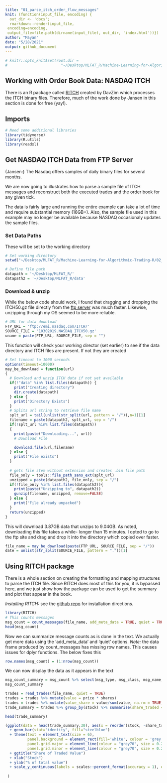```yaml
---
title: "01_parse_itch_order_flow_messages"
knit: (function(input_file, encoding) {
  out_dir <- 'docs';
  rmarkdown::render(input_file,
 encoding=encoding,
 output_file=file.path(dirname(input_file), out_dir, 'index.html'))})
author: "Mayan"
date: "5/28/2021"
output: github_document
---
```


```r
# knitr::opts_knit$set(root.dir =
#                        "~/Desktop/MLFAT_R/Machine-Learning-for-Algorithmic-Trading-R/02_market_and_fundamental_data")

```


## Working with Order Book Data: NASDAQ ITCH
There is an R package called [RITCH](https://github.com/DavZim/RITCH) created by DavZim which processes the ITCH binary files. Therefore, much of the work done by Jansen in this section is done for free (yay!).

## Imports
```r
# Need some additional libraries
library(tidyverse)
library(R.utils)
library(readxl)
```

## Get NASDAQ ITCH Data from FTP Server

(Jansen:) The Nasdaq offers samples of daily binary files for several months.

We are now going to illustrates how to parse a sample file of ITCH messages and reconstruct both the executed trades and the order book for any given tick.

The data is fairly large and running the entire example can take a lot of time and require substantial memory (16GB+). Also, the sample file used in this example may no longer be available because NASDAQ occasionaly updates the sample files.


### Set Data Paths
These will be set to the working directory

```r
# Set working directory
setwd("~/Desktop/MLFAT_R/Machine-Learning-for-Algorithmic-Trading-R/02_market_and_fundamental_data/01_NASDAQ_TotalView-ITCH_Order_Book")

# Define file path
datapath = '~/Desktop/MLFAT_R/'
datapath2 = '~/Desktop/MLFAT_R/data'
```

### Download & unzip
While the below code should work, I found that dragging and dropping the ITCH50.gz file directly from the [ftp server]('ftp://emi.nasdaq.com/ITCH/') was much faster. Likewise, unzipping through my OS seemed to be more reliable.

```r
# URL for data download
FTP_URL = 'ftp://emi.nasdaq.com/ITCH/'
SOURCE_FILE = '10302019.NASDAQ_ITCH50.gz'
uname = paste(FTP_URL, SOURCE_FILE, sep = "")
```

This function will check your working director (set earlier) to see if the data directory and ITCH files are present. If not they are created

```r
# Set timeout to 1000 seconds
options(timeout=10000)
may_be_download = function(url) 
{
  # Download and unzip ITCH data if not yet available
  if(!"data" %in% list.files(datapath)) {
    print("Creating directory")
    dir.create(datapath)
  } else {
    print("Directory Exists")
  }
  # Splits url string to retrieve file name
  splt_url = tail(unlist(str_split(url, pattern = "/")),n=1)[1]
  filename = paste(datapath2, splt_url, sep = "/")
  if(!splt_url %in% list.files(datapath))
  {
    print(paste("Downloading...", url))
    # Download File

    download.file(url,filename)
  } else {
    print("File exists")
  }
  
  # gets file stem without extension and creates .bin file path
  file_only = tools::file_path_sans_ext(splt_url)
  unzipped = paste(datapath2, file_only, sep = "/")
  if(!file_only %in% list.files(datapath2)){
    print(paste("Unzipping to", datapath2))
    gunzip(filename, unzipped, remove=FALSE)
  } else {
    print("File already unpacked")
  }
  return(unzipped)
}
```

This will download 3.87GB data that unzips to 9.04GB. As noted, downloading this file takes a while- longer than 15 minutes. I opted to go to the ftp site and drag and drop it into the directory which copied over faster.

```r
file_name = may_be_download(paste(FTP_URL, SOURCE_FILE, sep = "/"))
date = unlist(str_split(SOURCE_FILE, pattern = "."))[1]
```

## Using RITCH package
There is a whole section on creating the formatting and mapping structures to parse the ITCH file. Since RITCH does most of this for you, it is bypassed here, and we just show how the package can be used to get the summary and plot that appear in the book.

*Installing RITCH:* see the [github repo](https://github.com/DavZim/RITCH) for installation directions. 

```r
library(RITCH)
# This counts messages
msg_count = count_messages(file_name, add_meta_data = TRUE, quiet = TRUE)
head(msg_count)
```

Now we can summarize message counts as is done in the text. We actually get more data using the 'add_meta_data' and 'quiet' options. *Note:* the data frame produced by count_messages has missing row names. This causes issues for dplyr functions. The below fixes this

```r
row.names(msg_count) = (1:nrow(msg_count))
```

We can now display the data as it appears in the text

```r
msg_count_summary = msg_count %>% select(msg_type, msg_class, msg_name, count) %>% arrange(desc(count))
msg_count_summary
```

```r

trades = read_trades(file_name, quiet = TRUE)
trades = trades %>% mutate(value = price * shares)
trades = trades %>% mutate(value_share = value/sum(value, na.rm = TRUE))
trade_summary = trades %>% group_by(stock) %>% summarise(share_traded = sum(value_share, na.rm = TRUE), .groups='drop') %>%                                arrange(desc(share_traded))

head(trade_summary)
```

```r
(ggplot(data = head(trade_summary,30), aes(x = reorder(stock, -share_traded), y = share_traded)) 
  + geom_bar(stat="identity", fill="steelblue") 
  + theme(text = element_text(size = 6), 
          panel.background = element_rect(fill='white', colour = 'grey'), 
          panel.grid.major = element_line(colour = "grey70", size = 0.2),
          panel.grid.minor = element_line(colour = "grey70", size = 0.2))
  + ggtitle("Share of Traded Value")
  + xlab("Stock")
  + ylab("% of total value")
  + scale_y_continuous(labels = scales::percent_format(accuracy = 1), expand = expansion(mult=c(0,.05)))
  
 )
```

